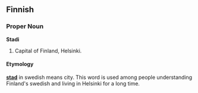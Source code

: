 ==Finnish==
===Proper Noun===
'''Stadi'''
#{{slang}} Capital of Finland, Helsinki.

====Etymology====
'''[[stad]]''' in swedish means city. This word is used among people understanding Finland's swedish and living in Helsinki for a long time.